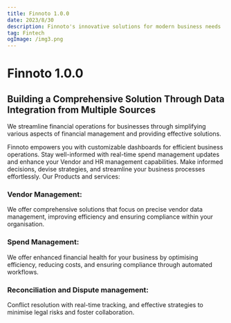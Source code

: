 ```yaml
---
title: Finnoto 1.0.0
date: 2023/8/30
description: Finnoto's innovative solutions for modern business needs
tag: Fintech
ogImage: /img3.png
---
```


# Finnoto 1.0.0

## Building a Comprehensive Solution Through Data Integration from Multiple Sources

We streamline financial operations for businesses through simplifying various aspects of financial management and providing effective solutions.

Finnoto empowers you with customizable dashboards for efficient business operations. Stay well-informed with real-time spend management updates and enhance your Vendor and HR management capabilities. Make informed decisions, devise strategies, and streamline your business processes effortlessly. Our Products and services:

### Vendor Management:

We offer comprehensive solutions that focus on precise vendor data management, improving efficiency and ensuring compliance within your organisation.

### Spend Management:

We offer enhanced financial health for your business by optimising efficiency, reducing costs, and ensuring compliance through automated workflows.

### Reconciliation and Dispute management:

Conflict resolution with real-time tracking, and effective strategies to minimise legal risks and foster collaboration.
